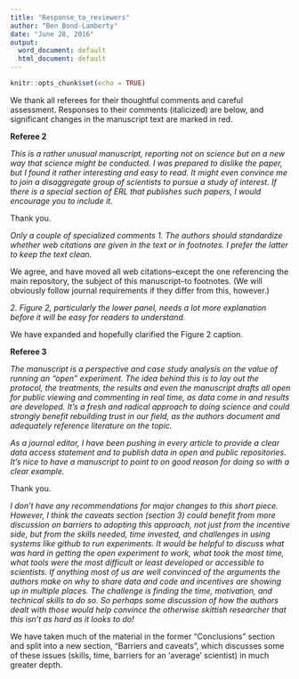```yaml
---
title: "Response_to_reviewers"
author: "Ben Bond-Lamberty"
date: "June 28, 2016"
output:
  word_document: default
  html_document: default
---
```


```r
knitr::opts_chunk$set(echo = TRUE)
```

We thank all referees for their thoughtful comments and careful assessment. Responses to their comments (italicized) are below, and significant changes in the manuscript text are marked in red.


**Referee 2**

*This is a rather unusual manuscript, reporting not on science but on a new way that science might be conducted.   I was prepared to dislike the paper, but I found it rather interesting and easy to read. It might even convince me to join a disaggregate group of scientists to pursue a study of interest.  If there is a special section of ERL that publishes such papers, I would encourage you to include it.*

Thank you.

*Only a couple of specialized comments*
*1.       The authors should standardize whether web citations are given in the text or in footnotes.  I prefer the latter to keep the text clean.*

We agree, and have moved all web citations--except the one referencing the main repository, the subject of this manuscript--to footnotes. (We will obviously follow journal requirements if they differ from this, however.)

*2.       Figure 2, particularly the lower panel, needs a lot more explanation before it will be easy for readers to understand.*

We have expanded and hopefully clarified the Figure 2 caption.

**Referee 3**

*The manuscript is a perspective and case study analysis on the value of running an "open" experiment. The idea behind this is to lay out the protocol, the treatments, the results and even the manuscript drafts all open for public viewing and commenting in real time, as data come in and results are developed. It's a fresh and radical approach to doing science and could strongly benefit rebuilding trust in our field, as the authors document and adequately reference literature on the topic.*

*As a journal editor, I have been pushing in every article to provide a clear data access statement and to publish data in open and public repositories. It's nice to have a manuscript to point to on good reason for doing so with a clear example.*

Thank you.

*I don't have any recommendations for major changes to this short piece. However, I think the caveats section (section 3) could benefit from more discussion on barriers to adopting this approach, not just from the incentive side, but from the skills needed, time invested, and challenges in using systems like github to run experiments. It would be helpful to discuss what was hard in getting the open experiment to work, what took the most time, what tools were the most difficult or least developed or accessible to scientists. If anything most of us are well convinced of the arguments the authors make on why to share data and code and incentives are showing up in multiple places. The challenge is finding the time, motivation, and technical skills to do so. So perhaps some discussion of how the authors dealt with those would help convince the otherwise skittish researcher that this isn’t as hard as it looks to do!*

We have taken much of the material in the former "Conclusions" section and split into a new section, "Barriers and caveats", which discusses some of these issues (skills, time, barriers for an 'average' scientist) in much greater depth.
